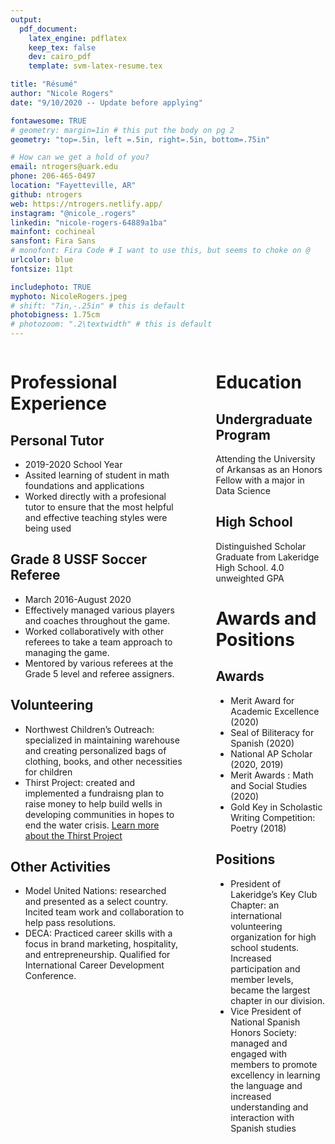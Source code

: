 ```yaml
---
output: 
  pdf_document:
    latex_engine: pdflatex
    keep_tex: false
    dev: cairo_pdf
    template: svm-latex-resume.tex

title: "Résumé"
author: "Nicole Rogers"
date: "9/10/2020 -- Update before applying"

fontawesome: TRUE
# geometry: margin=1in # this put the body on pg 2
geometry: "top=.5in, left =.5in, right=.5in, bottom=.75in"

# How can we get a hold of you?
email: ntrogers@uark.edu
phone: 206-465-0497
location: "Fayetteville, AR"
github: ntrogers
web: https://ntrogers.netlify.app/
instagram: "@nicole_.rogers"
linkedin: "nicole-rogers-64889a1ba"
mainfont: cochineal
sansfont: Fira Sans
# monofont: Fira Code # I want to use this, but seems to choke on @
urlcolor: blue
fontsize: 11pt

includephoto: TRUE
myphoto: NicoleRogers.jpeg
# shift: "7in,-.25in" # this is default
photobigness: 1.75cm
# photozoom: ".2\textwidth" # this is default
---
```



<!-- Read more about Pandoc's [fenced_divs](https://pandoc.org/MANUAL.html#extension-fenced_divs) syntax -->

:::::: {.columns}
::: {.column width="60%" data-latex="{0.60\textwidth}"}

# Professional Experience

## Personal Tutor

- 2019-2020 School Year 
- Assited learning of student in math foundations and applications
- Worked directly with a profesional tutor to ensure that the most helpful and effective teaching styles were being used

## Grade 8 USSF Soccer Referee

- March 2016-August 2020
- Effectively managed various players and coaches throughout the game.
- Worked collaboratively with other referees to take a team approach to managing the game.
- Mentored by various referees at the Grade 5 level and referee assigners. 

## Volunteering

- Northwest Children's Outreach: specialized in maintaining warehouse and creating personalized bags of clothing, books, and other necessities for children
- Thirst Project: created and implemented a fundraisng plan to raise money to help build wells in developing communities in hopes to end the water crisis. [Learn more about the Thirst Project](https://www.thirstproject.org/about/our-mission/)

## Other Activities 

- Model United Nations: researched and presented as a select country. Incited team work and collaboration to help pass resolutions.
- DECA: Practiced career skills with a focus in brand marketing, hospitality, and entrepreneurship. Qualified for International Career Development Conference.



:::
::: {.column width="2%" data-latex="{0.02\textwidth}"}
\ 
<!-- an empty div with an empty character to serve as a column sep -->
:::
:::::: {.column width="38%" data-latex="{0.38\textwidth}"}

# Education

## Undergraduate Program

Attending the University of Arkansas as an Honors Fellow with a major in Data Science
 
## High School

Distinguished Scholar Graduate from Lakeridge High School.
4.0 unweighted GPA

# Awards and Positions

## Awards

- Merit Award for Academic Excellence (2020)
- Seal of Biliteracy for Spanish (2020)
- National AP Scholar (2020, 2019)
- Merit Awards : Math and Social Studies (2020)
- Gold Key in Scholastic Writing Competition: Poetry (2018)

## Positions

- President of Lakeridge's Key Club Chapter: an international volunteering organization for high school students. Increased participation and member levels, became the largest chapter in our division.
- Vice President of National Spanish Honors Society: managed and engaged with members to promote excellency in learning the language and increased understanding and interaction with Spanish studies


:::
::::::

<!-- If you want another page, this is how you can do it... -->

<!-- \newpage

:::::: {.columns}
::: {.column width="60%" data-latex="{0.60\textwidth}"}




:::
::: {.column width="2%" data-latex="{0.02\textwidth}"}
\


:::
:::::: {.column width="38%" data-latex="{0.38\textwidth}"}


:::
::::::

-->